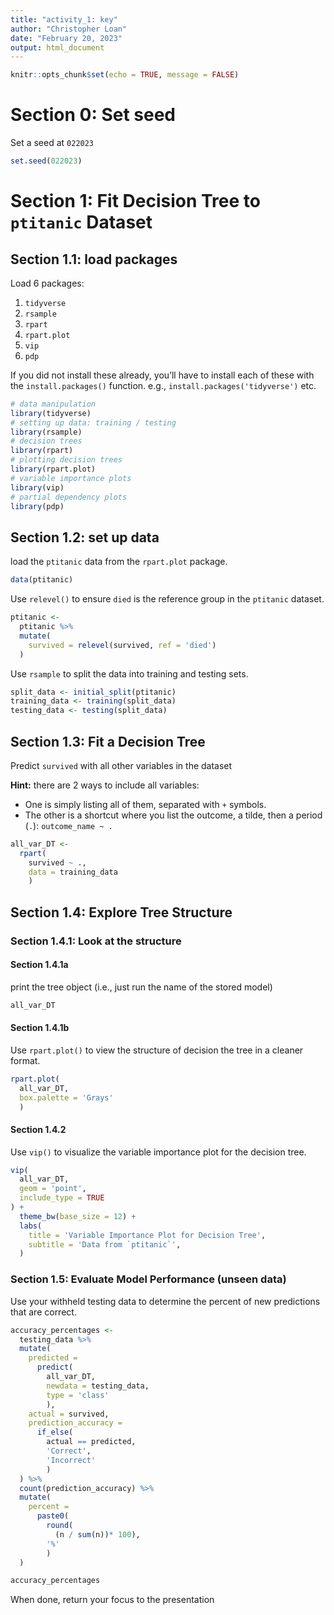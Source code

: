 ```yaml
---
title: "activity_1: key"
author: "Christopher Loan"
date: "February 20, 2023"
output: html_document
---
```


```r
knitr::opts_chunk$set(echo = TRUE, message = FALSE)
```

# Section 0: Set seed

Set a seed at `022023`

```r
set.seed(022023)
```

# Section 1: Fit Decision Tree to `ptitanic` Dataset

## Section 1.1: load packages

Load 6 packages: 

1. `tidyverse`
2. `rsample`
3. `rpart`
4. `rpart.plot`
5. `vip`
6. `pdp`

If you did not install these already, you'll have to install each of these with the `install.packages()` function. e.g., `install.packages('tidyverse')` etc.


```r
# data manipulation
library(tidyverse)
# setting up data: training / testing
library(rsample)
# decision trees
library(rpart)
# plotting decision trees
library(rpart.plot)
# variable importance plots
library(vip)
# partial dependency plots
library(pdp)
```

## Section 1.2: set up data

load the `ptitanic` data from the `rpart.plot` package. 

```r
data(ptitanic)
```

Use `relevel()` to ensure `died` is the reference group in the `ptitanic` dataset.

```r
ptitanic <- 
  ptitanic %>% 
  mutate(
    survived = relevel(survived, ref = 'died')
  )
```

Use `rsample` to split the data into training and testing sets.

```r
split_data <- initial_split(ptitanic)
training_data <- training(split_data)
testing_data <- testing(split_data)
```

## Section 1.3: Fit a Decision Tree

Predict `survived` with all other variables in the dataset

**Hint:** there are 2 ways to include all variables:

* One is simply listing all of them, separated with `+` symbols. 
* The other is a shortcut where you list the outcome, a tilde, then a period (`.`): `outcome_name ~ .`

```r
all_var_DT <- 
  rpart(
    survived ~ ., 
    data = training_data
    )
```


## Section 1.4: Explore Tree Structure 

### Section 1.4.1: Look at the structure

#### Section 1.4.1a

print the tree object (i.e., just run the name of the stored model)

```r
all_var_DT
```

#### Section 1.4.1b

Use `rpart.plot()` to view the structure of decision the tree in a cleaner format.

```r
rpart.plot(
  all_var_DT,
  box.palette = 'Grays'
  )
```

#### Section 1.4.2

Use `vip()` to visualize the variable importance plot for the decision tree.

```r
vip(
  all_var_DT, 
  geom = 'point', 
  include_type = TRUE
) + 
  theme_bw(base_size = 12) +
  labs(
    title = 'Variable Importance Plot for Decision Tree',
    subtitle = 'Data from `ptitanic`',
  )
```

### Section 1.5: Evaluate Model Performance (unseen data)

Use your withheld testing data to determine the percent of new predictions that are correct.

```r
accuracy_percentages <- 
  testing_data %>% 
  mutate(
    predicted = 
      predict(
        all_var_DT, 
        newdata = testing_data, 
        type = 'class'
        ), 
    actual = survived,
    prediction_accuracy = 
      if_else(
        actual == predicted, 
        'Correct', 
        'Incorrect'
        )
  ) %>% 
  count(prediction_accuracy) %>% 
  mutate(
    percent = 
      paste0(
        round(
          (n / sum(n))* 100), 
        '%'
        )
  ) 
```

```r
accuracy_percentages
```


When done, return your focus to the presentation
